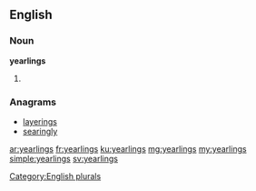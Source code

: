 ==English==

===Noun===
'''yearlings'''

# {{plural of|yearling}}

===Anagrams===
* [[layerings#English|layerings]]
* [[searingly#English|searingly]]

[[Category:English plurals]]

[[ar:yearlings]]
[[fr:yearlings]]
[[ku:yearlings]]
[[mg:yearlings]]
[[my:yearlings]]
[[simple:yearlings]]
[[sv:yearlings]]